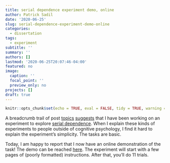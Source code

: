 ```yaml
---
title: serial dependence experiment demo, online
author: Patrick Sadil
date: '2020-06-25'
slug: serial-dependence-experiment-demo-online
categories:
  - dissertation
tags:
  - experiment
subtitle: ''
summary: ''
authors: []
lastmod: '2020-06-25T20:07:46-04:00'
featured: no
image:
  caption: ''
  focal_point: ''
  preview_only: no
projects: []
draft: true
---
```


```r
knitr::opts_chunk$set(echo = TRUE, eval = FALSE, tidy = TRUE, warning = FALSE)
```

A breadcrumb trail of post [topics](https://psadil.github.io/psadil/post/derivative-of-gaussian-for-serial-dependence/) [suggests](https://psadil.github.io/psadil/post/serial-dependence-reflects-a-preference-for-low-variability/) that I have been working on an experiment to explore [serial dependence](https://psadil.github.io/psadil/post/serial-dependence/). When I explain these kinds of experiments to people outside of cognitive psychology, I find it hard to explain the experiment's simplicity. The tasks are basic.

Today, I am happy to report that I now have an online demonstration of the task! The demo can be reached [here](https://morning-earth-15290.herokuapp.com/serialdependence). The experiment will start with a few pages of (poorly formatted) instructions. After that, you'll do 11 trials.

